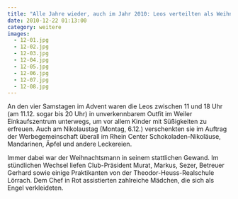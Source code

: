 ```yaml
---
title: "Alle Jahre wieder, auch im Jahr 2010: Leos verteilten als Weihnachtsmänner und Engel zentnerweise Süßigkeiten"
date: 2010-12-22 01:13:00
category: weitere
images:
  - 12-01.jpg
  - 12-02.jpg
  - 12-03.jpg
  - 12-04.jpg
  - 12-05.jpg
  - 12-06.jpg
  - 12-07.jpg
  - 12-08.jpg
---
```


An den vier Samstagen im Advent waren die Leos zwischen 11 und 18 Uhr (am 11.12. sogar bis 20 Uhr) in unverkennbarem Outfit im Weiler Einkaufszentrum unterwegs, um vor allem Kinder mit Süßigkeiten zu erfreuen. Auch am Nikolaustag (Montag, 6.12.) verschenkten sie im Auftrag der Werbegemeinschaft überall im Rhein Center Schokoladen-Nikoläuse, Mandarinen, Äpfel und andere Leckereien.

Immer dabei war der Weihnachtsmann in seinem stattlichen Gewand. Im stündlichen Wechsel liefen Club-Präsident Murat, Markus, Sezer, Betreuer Gerhard sowie einige Praktikanten von der Theodor-Heuss-Realschule Lörrach. Dem Chef in Rot assistierten zahlreiche Mädchen, die sich als Engel verkleideten.
